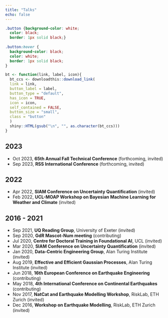 ```yaml
---
title: "Talks"
echo: false
---
```


<link rel="stylesheet" href="https://use.fontawesome.com/releases/v5.12.1/css/all.css" crossorigin="anonymous"> <link rel="stylesheet" href="https://cdn.jsdelivr.net/gh/jpswalsh/academicons@1/css/academicons.min.css">

```css
.button {background-color: white;
  color: black;
  border: 1px solid black;}
  
.button:hover {
  background-color: black;
  color: white;
  border: 1px solid black;
}
```

```r
bt <- function(link, label, icon){
  bt_ccs <- downloadthis::download_link(
  link = link,
  button_label = label,
  button_type = "default",
  has_icon = TRUE,
  icon = icon,
  self_contained = FALSE,
  button_size = "small",
  class = "button"
  ) 
  shiny::HTML(gsub("\n", "", as.character(bt_ccs)))
}
```

## 2023

- Oct 2023, **65th Annual Fall Technical Conference** (forthcoming, invited)
- Sep 2023, **RSS International Conference** (forthcoming, invited)

## 2022

- Apr 2022, **SIAM Conference on Uncertainty Quantification** (invited)
- Feb 2022, **UCL-MOAP Workshop on Bayesian Machine Learning for Weather and Climate** (invited)

## 2016 - 2021

- Sep 2021, **UQ Reading Group**, University of Exeter (invited)
- Sep 2020, **GdR Mascot-Num meeting** (contributing)
- Jul 2020, **Centre for Doctoral Training in Foundational AI**, UCL (invited)
- Mar 2020, **SIAM Conference on Uncertainty Quantification** (invited)
- Jan 2020, **Data-Centric Engineering Group**, Alan Turing Institute (invited)
- Aug 2019, **Effective and Efficient Gaussian Processes**, Alan Turing Institute (invited)
- Jun 2018, **16th European Conference on Earthquake Engineering** (contributing)
- May 2018, **4th International Conference on Continental Earthquakes** (contributing)
- Nov 2017, **NatCat and Earthquake Modelling Workshop**, RiskLab, ETH Zurich (invited)
- Dec 2016, **Workshop on Earthquake Modelling**, RiskLab, ETH Zurich (invited)

